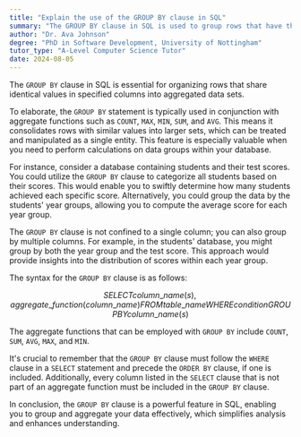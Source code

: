 ```yaml
---
title: "Explain the use of the GROUP BY clause in SQL"
summary: "The GROUP BY clause in SQL is used to group rows that have the same values in specified columns into aggregated data."
author: "Dr. Ava Johnson"
degree: "PhD in Software Development, University of Nottingham"
tutor_type: "A-Level Computer Science Tutor"
date: 2024-08-05
---
```


The `GROUP BY` clause in SQL is essential for organizing rows that share identical values in specified columns into aggregated data sets.

To elaborate, the `GROUP BY` statement is typically used in conjunction with aggregate functions such as `COUNT`, `MAX`, `MIN`, `SUM`, and `AVG`. This means it consolidates rows with similar values into larger sets, which can be treated and manipulated as a single entity. This feature is especially valuable when you need to perform calculations on data groups within your database.

For instance, consider a database containing students and their test scores. You could utilize the `GROUP BY` clause to categorize all students based on their scores. This would enable you to swiftly determine how many students achieved each specific score. Alternatively, you could group the data by the students' year groups, allowing you to compute the average score for each year group.

The `GROUP BY` clause is not confined to a single column; you can also group by multiple columns. For example, in the students' database, you might group by both the year group and the test score. This approach would provide insights into the distribution of scores within each year group.

The syntax for the `GROUP BY` clause is as follows:

$$
SELECT column\_name(s), aggregate\_function(column\_name) 
FROM table\_name 
WHERE condition 
GROUP BY column\_name(s)
$$

The aggregate functions that can be employed with `GROUP BY` include `COUNT`, `SUM`, `AVG`, `MAX`, and `MIN`.

It's crucial to remember that the `GROUP BY` clause must follow the `WHERE` clause in a `SELECT` statement and precede the `ORDER BY` clause, if one is included. Additionally, every column listed in the `SELECT` clause that is not part of an aggregate function must be included in the `GROUP BY` clause.

In conclusion, the `GROUP BY` clause is a powerful feature in SQL, enabling you to group and aggregate your data effectively, which simplifies analysis and enhances understanding.
    